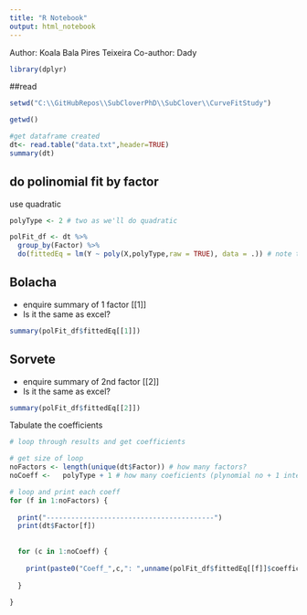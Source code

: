 ```yaml
---
title: "R Notebook"
output: html_notebook
---
```


Author: Koala Bala Pires Teixeira
Co-author: Dady

```r
library(dplyr)
```


##read

```r
setwd("C:\\GitHubRepos\\SubCloverPhD\\SubClover\\CurveFitStudy")

getwd()

#get dataframe created
dt<- read.table("data.txt",header=TRUE)
summary(dt)
```

## do polinomial fit by factor

use quadratic
```r

polyType <- 2 # two as we'll do quadratic

polFit_df <- dt %>%
  group_by(Factor) %>%
  do(fittedEq = lm(Y ~ poly(X,polyType,raw = TRUE), data = .)) # note that raw is TRUE not to get orthogonal coeff
```


## Bolacha

- enquire summary of 1 factor [[1]]
- Is it the same as excel?
```r
summary(polFit_df$fittedEq[[1]])
```

## Sorvete

- enquire summary of 2nd factor [[2]]
- Is it the same as excel?

```r
summary(polFit_df$fittedEq[[2]])
```

Tabulate the coefficients 

```r

# loop through results and get coefficients

# get size of loop
noFactors <- length(unique(dt$Factor)) # how many factors?
noCoeff <-   polyType + 1 # how many coeficients (plynomial no + 1 intercept)

# loop and print each coeff
for (f in 1:noFactors) {
  
  print("-----------------------------------------")
  print(dt$Factor[f])
  
  
  for (c in 1:noCoeff) {
    
    print(paste0("Coeff_",c,": ",unname(polFit_df$fittedEq[[f]]$coefficients[c]) ))# remove coeff names
    
  }
  
}

```

